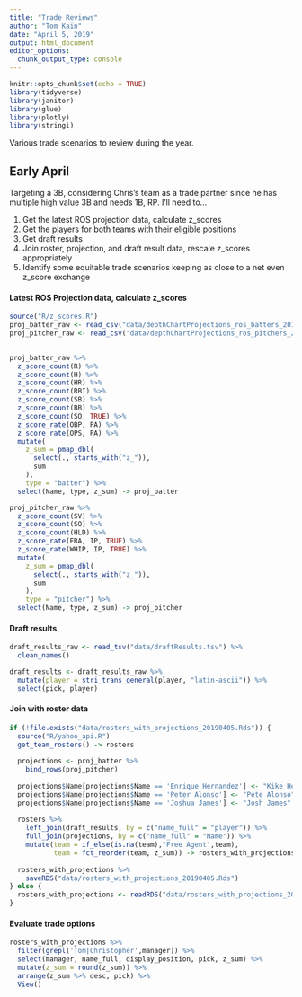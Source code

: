 ```yaml
---
title: "Trade Reviews"
author: "Tom Kain"
date: "April 5, 2019"
output: html_document
editor_options: 
  chunk_output_type: console
---
```


```r
knitr::opts_chunk$set(echo = TRUE)
library(tidyverse)
library(janitor)
library(glue)
library(plotly)
library(stringi)
```

Various trade scenarios to review during the year.

## Early April
Targeting a 3B, considering Chris's team as a trade partner since he has multiple high value 3B and needs 1B, RP. I'll need to...

1. Get the latest ROS projection data, calculate z_scores
2. Get the players for both teams with their eligible positions
3. Get draft results
4. Join roster, projection, and draft result data, rescale z_scores appropriately
5. Identify some equitable trade scenarios keeping as close to a net even z_score exchange

#### Latest ROS Projection data, calculate z_scores
```r
source("R/z_scores.R")
proj_batter_raw <- read_csv("data/depthChartProjections_ros_batters_20190405.csv") 
proj_pitcher_raw <- read_csv("data/depthChartProjections_ros_pitchers_20190405.csv") 
  

proj_batter_raw %>%
  z_score_count(R) %>%
  z_score_count(H) %>%
  z_score_count(HR) %>%
  z_score_count(RBI) %>%
  z_score_count(SB) %>%
  z_score_count(BB) %>%
  z_score_count(SO, TRUE) %>%
  z_score_rate(OBP, PA) %>%
  z_score_rate(OPS, PA) %>%
  mutate(
    z_sum = pmap_dbl(
      select(., starts_with("z_")), 
      sum
    ),
    type = "batter") %>% 
  select(Name, type, z_sum) -> proj_batter

proj_pitcher_raw %>%
  z_score_count(SV) %>%
  z_score_count(SO) %>%
  z_score_count(HLD) %>%
  z_score_rate(ERA, IP, TRUE) %>%
  z_score_rate(WHIP, IP, TRUE) %>%
  mutate(
    z_sum = pmap_dbl(
      select(., starts_with("z_")), 
      sum
    ),
    type = "pitcher") %>% 
  select(Name, type, z_sum) -> proj_pitcher

```

#### Draft results
```r
draft_results_raw <- read_tsv("data/draftResults.tsv") %>% 
  clean_names()

draft_results <- draft_results_raw %>% 
  mutate(player = stri_trans_general(player, "latin-ascii")) %>% 
  select(pick, player)
```

#### Join with roster data
```r
if (!file.exists("data/rosters_with_projections_20190405.Rds")) {
  source("R/yahoo_api.R")
  get_team_rosters() -> rosters
  
  projections <- proj_batter %>% 
    bind_rows(proj_pitcher)
  
  projections$Name[projections$Name == 'Enrique Hernandez'] <- "Kike Hernandez"
  projections$Name[projections$Name == 'Peter Alonso'] <- "Pete Alonso"
  projections$Name[projections$Name == 'Joshua James'] <- "Josh James"
  
  rosters %>% 
    left_join(draft_results, by = c("name_full" = "player")) %>% 
    full_join(projections, by = c("name_full" = "Name")) %>% 
    mutate(team = if_else(is.na(team),"Free Agent",team),
           team = fct_reorder(team, z_sum)) -> rosters_with_projections
  
  rosters_with_projections %>% 
    saveRDS("data/rosters_with_projections_20190405.Rds")
} else {
  rosters_with_projections <- readRDS("data/rosters_with_projections_20190405.Rds")
}

```

#### Evaluate trade options
```r
rosters_with_projections %>% 
  filter(grepl('Tom|Christopher',manager)) %>% 
  select(manager, name_full, display_position, pick, z_sum) %>%  
  mutate(z_sum = round(z_sum)) %>% 
  arrange(z_sum %>% desc, pick) %>% 
  View()
```